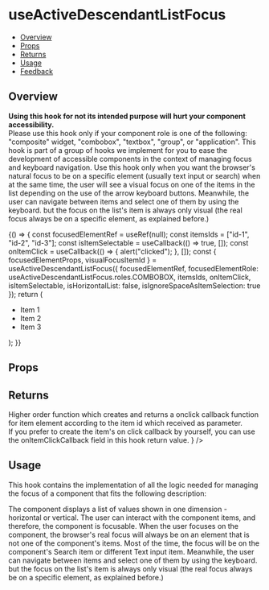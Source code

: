 
<Meta title="Hooks/useActiveDescendantListFocus" component={UseActiveDescendantListFocus} />

# useActiveDescendantListFocus

- [Overview](#overview)
- [Props](#props)
- [Returns](#returns)
- [Usage](#usage)
- [Feedback](#feedback)

## Overview

<b>Using this hook for not its intended purpose will hurt your component accessibility.</b> <br />
<UnstyledList>
  <UnstyledListItem>
    Please use this hook only if your component role is one of the following: "composite" widget, "combobox", "textbox",
    "group", or "application".
  </UnstyledListItem>
  <UnstyledListItem>
    This hook is part of a group of hooks we implement for you to ease the development of accessible components in the
    context of managing focus and keyboard navigation.
  </UnstyledListItem>
  <UnstyledListItem>
    Use this hook only when you want the browser's natural focus to be on a specific element (usually text input or
    search) when at the same time, the user will see a visual focus on one of the items in the list depending on the use
    of the arrow keyboard buttons. Meanwhile, the user can navigate between items and select one of them by using the
    keyboard. but the focus on the list's item is always only visual (the real focus always be on a specific element, as
    explained before.)
  </UnstyledListItem>
</UnstyledList>

<Canvas>
  <Story name="Overview" play={overviewInteractionSuite}>
    {() => {
      const focusedElementRef = useRef(null);
      const itemsIds = ["id-1", "id-2", "id-3"];
      const isItemSelectable = useCallback(() => true, []);
      const onItemClick = useCallback(() => {
        alert("clicked");
      }, []);
      const { focusedElementProps, visualFocusItemId } = useActiveDescendantListFocus({
        focusedElementRef,
        focusedElementRole: useActiveDescendantListFocus.roles.COMBOBOX,
        itemsIds,
        onItemClick,
        isItemSelectable,
        isHorizontalList: false,
        isIgnoreSpaceAsItemSelection: true
      });
      return (
        <Flex direction={Flex.directions.COLUMN}>
          <Search
            ref={focusedElementRef}
            role={focusedElementProps.role}
            activeDescendant={focusedElementProps["aria-activedescendant"]}
          />
          <ul>
            <li
              onClick={onItemClick}
              className={cx({ [styles.visualFocus]: visualFocusItemId === "id-1" })}
              id="id-1"
              key="id-1"
            >
              Item 1
            </li>
            <li
              onClick={onItemClick}
              className={cx({ [styles.visualFocus]: visualFocusItemId === "id-2" })}
              id="id-2"
              key="id-2"
            >
              Item 2
            </li>
            <li
              onClick={onItemClick}
              className={cx({ [styles.visualFocus]: visualFocusItemId === "id-3" })}
              id="id-3"
              key="id-3"
            >
              Item 3
            </li>
          </ul>
        </Flex>
      );
    }}
  </Story>
</Canvas>

## Props

<ArgsTable of={UseActiveDescendantListFocus} />

## Returns

<FunctionArguments>
  <FunctionArgument name="result" type="Object">
    <FunctionArgument
      name="visualFocusItemIndex"
      type="number"
      description="The index of the currently visually focused item element."
    />
    <FunctionArgument
      name="visualFocusItemId"
      type="number"
      description="The id of the currently visually focused item element."
    />
    <FunctionArgument
      name="createOnItemClickCallback"
      type="(itemId) => onItemClickCallback(event, itemId)"
      description={
        <>
          Higher order function which creates and returns a onclick callback function for item element according to the
          item id which received as parameter. <br />
          If you prefer to create the item's on click callback by yourself, you can use the onItemClickCallback field in
          this hook return value.
        </>
      }
    />
    <FunctionArgument
      name="onItemClickCallback"
      type="(event, itemId) => {}"
      description="Most in time you will not need to use this return value field. This function is the general function which will be activate for all items when clicked. you can set it directly as the item's element on click callback only if you make sure you pass the item index parameter correctly to the function."
    />
    <FunctionArgument
      name="focusedElementProps"
      type="{role, aria-activedescendant}"
      description="All the required props which should be defined inside the naturally focused element inside your component according to the accessibility standards"
    />
    <FunctionArgument
      name="setVisualFocusItemId"
      type="(visualFocusItemId, isTriggeredByKeyboard) => {}"
      description="A function for controlling the visual focused item from outside (needed for cases such as exiting sub menu or dialog, when we want to return the focus to the last focused item."
    />
  </FunctionArgument>
</FunctionArguments>

## Usage

This hook contains the implementation of all the logic needed for managing the focus of a component that fits the following description:

<UnstyledList>
  <UnstyledListItem>
    The component displays a list of values shown in one dimension - horizontal or vertical.
  </UnstyledListItem>
  <UnstyledListItem>
    The user can interact with the component items, and therefore, the component is focusable.
  </UnstyledListItem>
  <UnstyledListItem>
    When the user focuses on the component, the browser's real focus will always be on an element that is not one of the
    component's items. Most of the time, the focus will be on the component's Search item or different Text input item.
  </UnstyledListItem>
  <UnstyledListItem>
    Meanwhile, the user can navigate between items and select one of them by using the keyboard. but the focus on the
    list's item is always only visual (the real focus always be on a specific element, as explained before.)
  </UnstyledListItem>
</UnstyledList>
